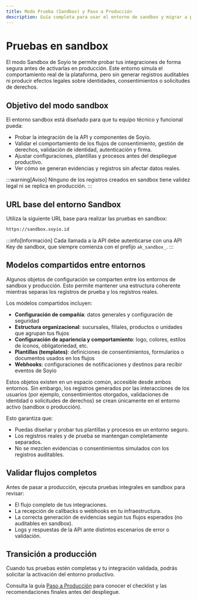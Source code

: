 ```yaml
---
title: Modo Prueba (Sandbox) y Paso a Producción
description: Guía completa para usar el entorno de sandbox y migrar a producción
---
```


# Pruebas en sandbox

El modo Sandbox de Soyio te permite probar tus integraciones de forma segura antes de activarlas en producción.
Este entorno simula el comportamiento real de la plataforma, pero sin generar registros auditables ni producir efectos legales sobre identidades, consentimientos o solicitudes de derechos.

## Objetivo del modo sandbox

El entorno sandbox está diseñado para que tu equipo técnico y funcional pueda:

- Probar la integración de la API y componentes de Soyio.
- Validar el comportamiento de los flujos de consentimiento, gestión de derechos, validación de identidad, autenticación y firma.
- Ajustar configuraciones, plantillas y procesos antes del despliegue productivo.
- Ver cómo se generan evidencias y registros sin afectar datos reales.

:::warning[Aviso]
Ninguno de los registros creados en sandbox tiene validez legal ni se replica en producción.
:::

## URL base del entorno Sandbox

Utiliza la siguiente URL base para realizar las pruebas en sandbox:

```bash
https://sandbox.soyio.id
```

:::info[Información]
Cada llamada a la API debe autenticarse con una API Key de sandbox, que siempre comienza con el prefijo `ak_sandbox_`.
:::

## Modelos compartidos entre entornos

Algunos objetos de configuración se comparten entre los entornos de sandbox y producción.
Esto permite mantener una estructura coherente mientras separas los registros de prueba y los registros reales.

Los modelos compartidos incluyen:

- **Configuración de compañía**: datos generales y configuración de seguridad
- **Estructura organizacional**: sucursales, filiales, productos o unidades que agrupan tus flujos
- **Configuración de apariencia y comportamiento**: logo, colores, estilos de íconos, obligatoriedad, etc.
- **Plantillas (templates)**: definiciones de consentimientos, formularios o documentos usados en los flujos
- **Webhooks**: configuraciones de notificaciones y destinos para recibir eventos de Soyio

Estos objetos existen en un espacio común, accesible desde ambos entornos.
Sin embargo, los registros generados por las interacciones de los usuarios (por ejemplo, consentimientos otorgados, validaciones de identidad o solicitudes de derechos) se crean únicamente en el entorno activo (sandbox o producción).

Esto garantiza que:

- Puedas diseñar y probar tus plantillas y procesos en un entorno seguro.
- Los registros reales y de prueba se mantengan completamente separados.
- No se mezclen evidencias o consentimientos simulados con los registros auditables.

## Validar flujos completos

Antes de pasar a producción, ejecuta pruebas integrales en sandbox para revisar:

- El flujo completo de tus integraciones.
- La recepción de callbacks o webhooks en tu infraestructura.
- La correcta generación de evidencias según tus flujos esperados (no auditables en sandbox).
- Logs y respuestas de la API ante distintos escenarios de error o validación.

## Transición a producción

Cuando tus pruebas estén completas y tu integración validada, podrás solicitar la activación del entorno productivo.

Consulta la guía [Paso a Producción](/docs/integration-guide/production) para conocer el checklist y las recomendaciones finales antes del despliegue.
